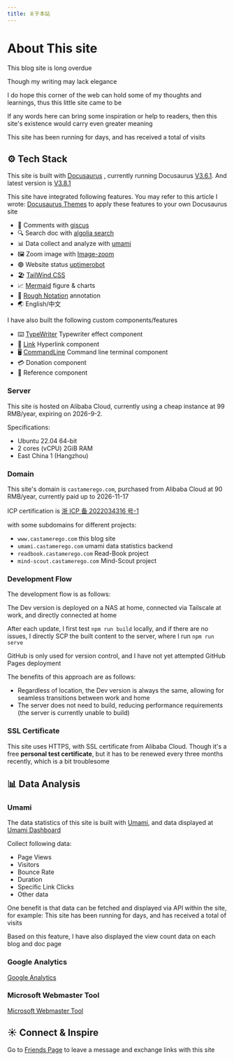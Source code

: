 ```yaml
---
title: 关于本站
---
```



# About This site

This blog site is long overdue

Though my writing may lack elegance

I do hope this corner of the web can hold some of my thoughts and learnings, thus this little site came to be

If any words here can bring some inspiration or help to readers, then this site's existence would carry even greater meaning

This site has been running for <RoughNotation type="underline" show={true} color="#32CD32"  strokeWidth={2} animationDelay={2000} ><DaysCounter startDate="2023-09-21"/></RoughNotation> days, and has received a total of <RoughNotation type="underline" show={true} color="#FFD700"  strokeWidth={2} animationDelay={3000} ><UmamiTotalViewCounter /></RoughNotation> visits

## ⚙️ Tech Stack

This site is built with [Docusaurus](https://docusaurus.io/) , currently running Docusaurus [V3.6.1](https://docusaurus.io/blog/releases/3.6). And latest version is [V3.8.1](https://docusaurus.io/blog/releases/3.8)

This site have <RoughNotation type="highlight" show={true} color="rgba(255, 241, 118, 0.6)"  strokeWidth={2} animationDelay={5000} iterations={1} >integrated following features</RoughNotation>. You may refer to this article I wrote: [Docusaurus Themes](/docs/Server/) to apply these features to your own Docusaurus site

- 💬 Comments with [giscus](https://giscus.app/zh-CN)
- 🔍 Search doc with [algolia search](https://www.algolia.com/)
- 📊 Data collect and analyze with [umami](https://umami.castamerego.com/share/EplxZVQRe6OkyBt3)
- 🖼️ Zoom image with [Image-zoom](https://www.npmjs.com/package/docusaurus-plugin-image-zoom)
- 🟢 Website status [uptimerobot](https://stats.uptimerobot.com/p2lVhjnriB)
- 🏖️ [TailWind CSS](https://tailwindcss.com/)
- 📈 [Mermaid](https://mermaid.js.org/) figure & charts
- 📜 [Rough Notation](https://roughnotation.com/) annotation
- 🌏 English/中文

I have also built <RoughNotation type="highlight" show={true} color="rgba(220, 20, 60, 0.6)"  strokeWidth={2} animationDelay={6000} iterations={1} >the following custom components/features</RoughNotation>

- ⌨️ [TypeWriter](/docs/Snippets/Components/TypeWriter) Typewriter effect component
- 🔗 [Link](/docs/Snippets/Components/Link) Hyperlink component
- 🖥️ [CommandLine](/docs/Snippets/Components/cmdTerminal) Command line terminal component
- 💳 Donation component
- 📖 Reference component

### Server

This site is hosted on Alibaba Cloud, currently using a cheap instance at 99 RMB/year, expiring on 2026-9-2.

Specifications:

- Ubuntu 22.04 64-bit
- 2 cores (vCPU) 2GiB RAM
- East China 1 (Hangzhou)

### Domain

This site's domain is `castamerego.com`, purchased from Alibaba Cloud at 90 RMB/year, currently paid up to 2026-11-17

ICP certification is [浙 ICP 备 2022034316 号-1](https://beian.miit.gov.cn/)

with some subdomains for different projects:

- `www.castamerego.com` this blog site
- `umami.castamerego.com` umami data statistics backend
- `readbook.castamerego.com` Read-Book project
- `mind-scout.castamerego.com` Mind-Scout project

### Development Flow

The development flow is as follows:

The Dev version is deployed on a NAS at home, connected via Tailscale at work, and directly connected at home

After each update, I first test `npm run build` locally, and if there are no issues, I directly SCP the built content to the server, where I run `npm run serve`

GitHub is only used for version control, and I have not yet attempted GitHub Pages deployment

The benefits of this approach are as follows:

- Regardless of location, the Dev version is always the same, allowing for seamless transitions between work and home
- The server does not need to build, reducing performance requirements (the server is currently unable to build)

### SSL Certificate

This site uses HTTPS, with SSL certificate from Alibaba Cloud. Though it's a free **personal test certificate**, but it has to be renewed every three months recently, which is a bit troublesome

## 📊 Data Analysis

### Umami

The data statistics of this site is built with [Umami](https://umami.is), and data displayed at [Umami Dashboard](https://umami.castamerego.com/share/EplxZVQRe6OkyBt3/castamerego.com)

Collect following data:

- Page Views
- Visitors
- Bounce Rate
- Duration
- Specific Link Clicks
- Other data

One benefit is that data can be fetched and displayed via API within the site, for example: This site has been running for <RoughNotation type="underline" show={true} color="#32CD32"  strokeWidth={2} animationDelay={2000} ><DaysCounter startDate="2023-09-21"/></RoughNotation> days, and has received a total of <RoughNotation type="underline" show={true} color="#FFD700"  strokeWidth={2} animationDelay={3000} ><UmamiTotalViewCounter /></RoughNotation> visits

Based on this feature, I have also displayed the view count data on each blog and doc page

### Google Analytics

[Google Analytics](https://search.google.com/search-console?resource_id=https%3A%2F%2Fwww.castamerego.com%2F)

### Microsoft Webmaster Tool

[Microsoft Webmaster Tool](https://www.bing.com/webmasters/home?siteUrl=https://www.castamerego.com/)

## ☀️ Connect & Inspire

Go to [Friends Page](/friends) to leave a message and exchange links with this site

<Comment />
